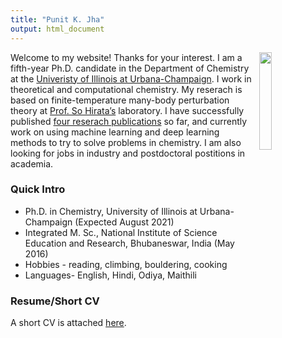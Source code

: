```yaml
---
title: "Punit K. Jha"
output: html_document
---
```


<!-- ![](lol_me.jpg) -->

<img src="passport_size.jpg" style="width:20%; margin-right: 5px" align="right">
\vspace{500cm}


Welcome to my website! Thanks for your interest. I am a fifth-year Ph.D. candidate in the Department of Chemistry at the [Univeristy of Illinois at Urbana-Champaign](https://chemistry.illinois.edu/). I work in theoretical and computational chemistry. My reserach is based on finite-temperature many-body perturbation theory at [Prof. So Hirata's](http://faculty.scs.illinois.edu/hirata/members.html) laboratory. I have successfully published [four reserach publications](https://scholar.google.com/citations?user=XmN4PKgAAAAJ&hl=en) so far, and currently work on using machine learning and deep learning methods to try to solve problems in chemistry. I am also looking for jobs in industry and postdoctoral postitions in academia.

### Quick Intro
- Ph.D. in Chemistry, University of Illinois at Urbana-Champaign (Expected August 2021)
- Integrated M. Sc., National Institute of Science Education and Research, Bhubaneswar, India (May 2016)
- Hobbies - reading, climbing, bouldering, cooking
- Languages- English, Hindi, Odiya, Maithili

### Resume/Short CV   
A short CV is attached [here](https://drive.google.com/file/d/1Vr_DosazGpYMCG-fUmrx48Ku1d_W3Ma6/view?usp=sharing).
